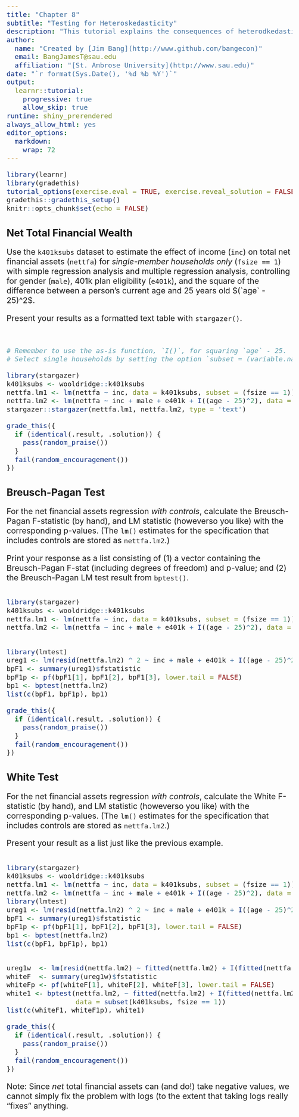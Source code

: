 ```yaml
---
title: "Chapter 8" 
subtitle: "Testing for Heteroskedasticity"
description: "This tutorial explains the consequences of heterodkedasticity and how to test for it."
author: 
  name: "Created by [Jim Bang](http://www.github.com/bangecon)"
  email: BangJamesT@sau.edu
  affiliation: "[St. Ambrose University](http://www.sau.edu)"
date: "`r format(Sys.Date(), '%d %b %Y')`"
output: 
  learnr::tutorial:
    progressive: true
    allow_skip: true
runtime: shiny_prerendered
always_allow_html: yes
editor_options: 
  markdown: 
    wrap: 72
---
```


<style type="text/css">
h1{font-size: 24pt}
h2{font-size: 20pt}
h3{font-size: 18pt}
h4,h5,h6{font-size: 16pt}
body{font-size: 16pt}
</style>

```r
library(learnr)
library(gradethis)
tutorial_options(exercise.eval = TRUE, exercise.reveal_solution = FALSE)
gradethis::gradethis_setup()
knitr::opts_chunk$set(echo = FALSE)
```

## Net Total Financial Wealth

Use the `k401ksubs` dataset to estimate the effect of income (`inc`) on total net financial assets (`nettfa`) for *single-member households only* (`fsize == 1`) with simple regression analysis and multiple regression analysis, controlling for gender (`male`), 401k plan eligibility (`e401k`), and the square of the difference between a person's current age and 25 years old $(`age` - 25)^2$. 

Present your results as a formatted text table with `stargazer()`.

```r

```

```r

```

```r
# Remember to use the as-is function, `I()`, for squaring `age` - 25. 
# Select single households by setting the option `subset = (variable.name == value)` option. 
```

```r
library(stargazer)
k401ksubs <- wooldridge::k401ksubs
nettfa.lm1 <- lm(nettfa ~ inc, data = k401ksubs, subset = (fsize == 1))
nettfa.lm2 <- lm(nettfa ~ inc + male + e401k + I((age - 25)^2), data = k401ksubs, subset = (fsize == 1))
stargazer::stargazer(nettfa.lm1, nettfa.lm2, type = 'text')
```

```r
grade_this({
  if (identical(.result, .solution)) {
    pass(random_praise())
  }
  fail(random_encouragement())
})
```

## Breusch-Pagan Test

For the net financial assets regression *with controls*, calculate the Breusch-Pagan F-statistic (by hand), and LM statistic (howeverso you like) with the corresponding p-values. (The `lm()` estimates for the specification that includes controls are stored as `nettfa.lm2`.)  

Print your response as a list consisting of (1) a vector containing the Breusch-Pagan F-stat (including degrees of freedom) and p-value; and (2) the Breusch-Pagan LM test result from `bptest()`.

```r

```

```r
library(stargazer)
k401ksubs <- wooldridge::k401ksubs
nettfa.lm1 <- lm(nettfa ~ inc, data = k401ksubs, subset = (fsize == 1))
nettfa.lm2 <- lm(nettfa ~ inc + male + e401k + I((age - 25)^2), data = k401ksubs, subset = (fsize == 1))
```

```r

```

```r
library(lmtest)
ureg1 <- lm(resid(nettfa.lm2) ^ 2 ~ inc + male + e401k + I((age - 25)^2), data = subset(k401ksubs, fsize == 1))
bpF1 <- summary(ureg1)$fstatistic
bpF1p <- pf(bpF1[1], bpF1[2], bpF1[3], lower.tail = FALSE)
bp1 <- bptest(nettfa.lm2)
list(c(bpF1, bpF1p), bp1)
```

```r
grade_this({
  if (identical(.result, .solution)) {
    pass(random_praise())
  }
  fail(random_encouragement())
})
```

## White Test

For the net financial assets regression *with controls*, calculate the White F-statistic (by hand), and LM statistic (howeverso you like) with the corresponding p-values. (The `lm()` estimates for the specification that includes controls are stored as `nettfa.lm2`.)  

Present your result as a list just like the previous example. 

```r

```

```r
library(stargazer)
k401ksubs <- wooldridge::k401ksubs
nettfa.lm1 <- lm(nettfa ~ inc, data = k401ksubs, subset = (fsize == 1))
nettfa.lm2 <- lm(nettfa ~ inc + male + e401k + I((age - 25)^2), data = k401ksubs, subset = (fsize == 1))
library(lmtest)
ureg1 <- lm(resid(nettfa.lm2) ^ 2 ~ inc + male + e401k + I((age - 25)^2), data = subset(k401ksubs, fsize == 1))
bpF1 <- summary(ureg1)$fstatistic
bpF1p <- pf(bpF1[1], bpF1[2], bpF1[3], lower.tail = FALSE)
bp1 <- bptest(nettfa.lm2)
list(c(bpF1, bpF1p), bp1)
```

```r

```

```r
ureg1w  <- lm(resid(nettfa.lm2) ~ fitted(nettfa.lm2) + I(fitted(nettfa.lm2)^2))
whiteF  <- summary(ureg1w)$fstatistic
whiteFp <- pf(whiteF[1], whiteF[2], whiteF[3], lower.tail = FALSE)
white1 <- bptest(nettfa.lm2, ~ fitted(nettfa.lm2) + I(fitted(nettfa.lm2)^2), 
                 data = subset(k401ksubs, fsize == 1))
list(c(whiteF1, whiteF1p), white1)
```

```r
grade_this({
  if (identical(.result, .solution)) {
    pass(random_praise())
  }
  fail(random_encouragement())
})
```

Note: Since *net* total financial assets can (and do!) take negative values, we cannot simply fix the problem with logs (to the extent that taking logs really "fixes" anything.
